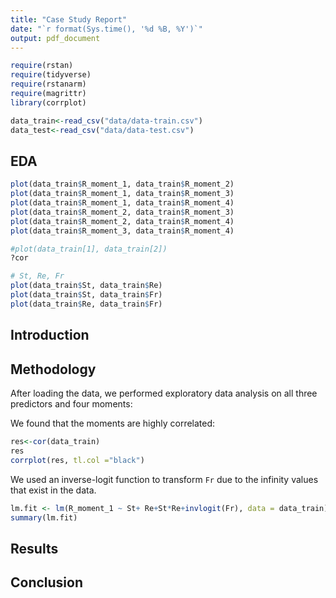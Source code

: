 ```yaml
---
title: "Case Study Report"
date: "`r format(Sys.time(), '%d %B, %Y')`"
output: pdf_document
---
```


```r
require(rstan)
require(tidyverse)
require(rstanarm)
require(magrittr)
library(corrplot)
```

```r
data_train<-read_csv("data/data-train.csv")
data_test<-read_csv("data/data-test.csv")
```

## EDA

```r
plot(data_train$R_moment_1, data_train$R_moment_2)
plot(data_train$R_moment_1, data_train$R_moment_3)
plot(data_train$R_moment_1, data_train$R_moment_4)
plot(data_train$R_moment_2, data_train$R_moment_3)
plot(data_train$R_moment_2, data_train$R_moment_4)
plot(data_train$R_moment_3, data_train$R_moment_4)
```

```r
#plot(data_train[1], data_train[2])
?cor
```

```r
# St, Re, Fr
plot(data_train$St, data_train$Re)
plot(data_train$St, data_train$Fr)
plot(data_train$Re, data_train$Fr)
```


## Introduction


## Methodology

After loading the data, we performed exploratory data analysis on all three predictors and four moments:

We found that the moments are highly correlated:

```r
res<-cor(data_train)
res
corrplot(res, tl.col ="black")
```

We used an inverse-logit function to transform `Fr` due to the infinity values that exist in the data.

```r

lm.fit <- lm(R_moment_1 ~ St+ Re+St*Re+invlogit(Fr), data = data_train)
summary(lm.fit)
```

## Results

## Conclusion